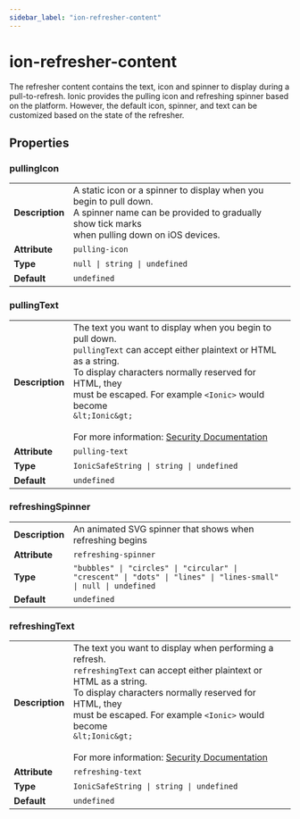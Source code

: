 ```yaml
---
sidebar_label: "ion-refresher-content"
---
```


# ion-refresher-content

The refresher content contains the text, icon and spinner to display during a pull-to-refresh. Ionic provides the pulling icon and refreshing spinner based on the platform. However, the default icon, spinner, and text can be customized based on the state of the refresher.



## Properties


### pullingIcon

| | |
| --- | --- |
| **Description** | A static icon or a spinner to display when you begin to pull down.<br />A spinner name can be provided to gradually show tick marks<br />when pulling down on iOS devices. |
| **Attribute** | `pulling-icon` |
| **Type** | `null \| string \| undefined` |
| **Default** | `undefined` |



### pullingText

| | |
| --- | --- |
| **Description** | The text you want to display when you begin to pull down.<br />`pullingText` can accept either plaintext or HTML as a string.<br />To display characters normally reserved for HTML, they<br />must be escaped. For example `<Ionic>` would become<br />`&lt;Ionic&gt;`<br /><br />For more information: [Security Documentation](https://ionicframework.com/docs/faq/security) |
| **Attribute** | `pulling-text` |
| **Type** | `IonicSafeString \| string \| undefined` |
| **Default** | `undefined` |



### refreshingSpinner

| | |
| --- | --- |
| **Description** | An animated SVG spinner that shows when refreshing begins |
| **Attribute** | `refreshing-spinner` |
| **Type** | `"bubbles" \| "circles" \| "circular" \| "crescent" \| "dots" \| "lines" \| "lines-small" \| null \| undefined` |
| **Default** | `undefined` |



### refreshingText

| | |
| --- | --- |
| **Description** | The text you want to display when performing a refresh.<br />`refreshingText` can accept either plaintext or HTML as a string.<br />To display characters normally reserved for HTML, they<br />must be escaped. For example `<Ionic>` would become<br />`&lt;Ionic&gt;`<br /><br />For more information: [Security Documentation](https://ionicframework.com/docs/faq/security) |
| **Attribute** | `refreshing-text` |
| **Type** | `IonicSafeString \| string \| undefined` |
| **Default** | `undefined` |


